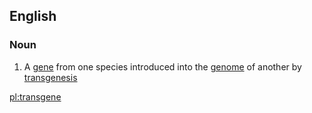 ==English==

===Noun===
{{wikipedia}}
{{en-noun}}

#{{genetics}} A [[gene]] from one species introduced into the [[genome]] of another by [[transgenesis]]

[[pl:transgene]]